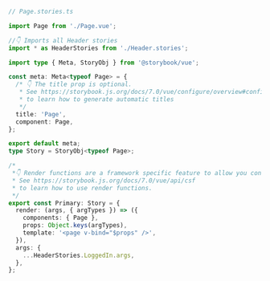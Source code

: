 ```ts
// Page.stories.ts

import Page from './Page.vue';

//👇 Imports all Header stories
import * as HeaderStories from './Header.stories';

import type { Meta, StoryObj } from '@storybook/vue';

const meta: Meta<typeof Page> = {
  /* 👇 The title prop is optional.
   * See https://storybook.js.org/docs/7.0/vue/configure/overview#configure-story-loading
   * to learn how to generate automatic titles
   */
  title: 'Page',
  component: Page,
};

export default meta;
type Story = StoryObj<typeof Page>;

/*
 *👇 Render functions are a framework specific feature to allow you control on how the component renders.
 * See https://storybook.js.org/docs/7.0/vue/api/csf
 * to learn how to use render functions.
 */
export const Primary: Story = {
  render: (args, { argTypes }) => ({
    components: { Page },
    props: Object.keys(argTypes),
    template: '<page v-bind="$props" />',
  }),
  args: {
    ...HeaderStories.LoggedIn.args,
  },
};
```
